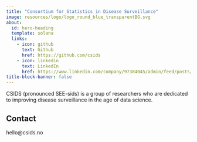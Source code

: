 ```yaml
---
title: "Consortium for Statistics in Disease Surveillance"
image: resources/logo/logo_round_blue_transparentBG.svg
about:
  id: hero-heading
  template: solana
  links:
    - icon: github
      text: Github
      href: https://github.com/csids
    - icon: linkedin
      text: LinkedIn
      href: https://www.linkedin.com/company/97384045/admin/feed/posts/?feedType=following
title-block-banner: false
---
```


:::{#hero-heading}

CSIDS (pronounced SEE-sids) is a group of researchers who are dedicated to improving disease surveillance in the age of data science.

:::

## Contact

hello@csids.no

